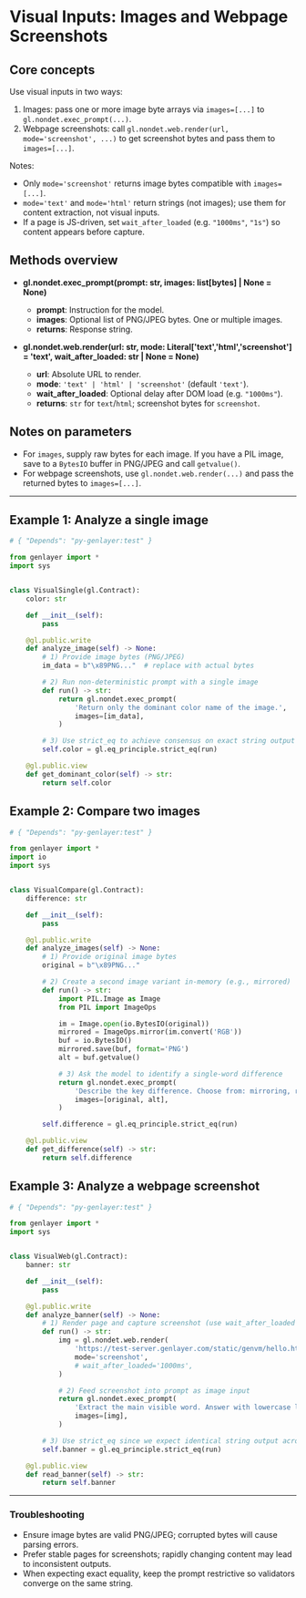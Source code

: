 # Visual Inputs: Images and Webpage Screenshots

## Core concepts

Use visual inputs in two ways:

1. Images: pass one or more image byte arrays via `images=[...]` to `gl.nondet.exec_prompt(...)`.
2. Webpage screenshots: call `gl.nondet.web.render(url, mode='screenshot', ...)` to get screenshot bytes and pass them to `images=[...]`.

Notes:
- Only `mode='screenshot'` returns image bytes compatible with `images=[...]`.
- `mode='text'` and `mode='html'` return strings (not images); use them for content extraction, not visual inputs.
- If a page is JS-driven, set `wait_after_loaded` (e.g. `"1000ms"`, `"1s"`) so content appears before capture.

## Methods overview

- **gl.nondet.exec_prompt(prompt: str, images: list[bytes] | None = None)**
  - **prompt**: Instruction for the model.
  - **images**: Optional list of PNG/JPEG bytes. One or multiple images.
  - **returns**: Response string.

- **gl.nondet.web.render(url: str, mode: Literal['text','html','screenshot'] = 'text', wait_after_loaded: str | None = None)**
  - **url**: Absolute URL to render.
  - **mode**: `'text' | 'html' | 'screenshot'` (default `'text'`).
  - **wait_after_loaded**: Optional delay after DOM load (e.g. `"1000ms"`).
  - **returns**: `str` for `text`/`html`; screenshot bytes for `screenshot`.

## Notes on parameters

- For `images`, supply raw bytes for each image. If you have a PIL image, save to a `BytesIO` buffer in PNG/JPEG and call `getvalue()`.
- For webpage screenshots, use `gl.nondet.web.render(...)` and pass the returned bytes to `images=[...]`.
---

## Example 1: Analyze a single image

```python filename="visual_inputs_single" copy
# { "Depends": "py-genlayer:test" }

from genlayer import *
import sys


class VisualSingle(gl.Contract):
    color: str

    def __init__(self):
        pass

    @gl.public.write
    def analyze_image(self) -> None:
        # 1) Provide image bytes (PNG/JPEG)
        im_data = b"\x89PNG..."  # replace with actual bytes

        # 2) Run non-deterministic prompt with a single image
        def run() -> str:
            return gl.nondet.exec_prompt(
                'Return only the dominant color name of the image.',
                images=[im_data],
            )

        # 3) Use strict_eq to achieve consensus on exact string output
        self.color = gl.eq_principle.strict_eq(run)

    @gl.public.view
    def get_dominant_color(self) -> str:
        return self.color
```

## Example 2: Compare two images

```python filename="visual_inputs_multiple" copy
# { "Depends": "py-genlayer:test" }

from genlayer import *
import io
import sys


class VisualCompare(gl.Contract):
    difference: str

    def __init__(self):
        pass

    @gl.public.write
    def analyze_images(self) -> None:
        # 1) Provide original image bytes
        original = b"\x89PNG..."

        # 2) Create a second image variant in-memory (e.g., mirrored)
        def run() -> str:
            import PIL.Image as Image
            from PIL import ImageOps

            im = Image.open(io.BytesIO(original))
            mirrored = ImageOps.mirror(im.convert('RGB'))
            buf = io.BytesIO()
            mirrored.save(buf, format='PNG')
            alt = buf.getvalue()

            # 3) Ask the model to identify a single-word difference
            return gl.nondet.exec_prompt(
                'Describe the key difference. Choose from: mirroring, rotation, blur, contrast, brightness. Reply with one word.',
                images=[original, alt],
            )

        self.difference = gl.eq_principle.strict_eq(run)

    @gl.public.view
    def get_difference(self) -> str:
        return self.difference
```

## Example 3: Analyze a webpage screenshot

```python filename="visual_inputs_web_screenshot" copy
# { "Depends": "py-genlayer:test" }

from genlayer import *
import sys


class VisualWeb(gl.Contract):
    banner: str

    def __init__(self):
        pass

    @gl.public.write
    def analyze_banner(self) -> None:
        # 1) Render page and capture screenshot (use wait_after_loaded if needed)
        def run() -> str:
            img = gl.nondet.web.render(
                'https://test-server.genlayer.com/static/genvm/hello.html',
                mode='screenshot',
                # wait_after_loaded='1000ms',
            )

            # 2) Feed screenshot into prompt as image input
            return gl.nondet.exec_prompt(
                'Extract the main visible word. Answer with lowercase letters only.',
                images=[img],
            )

        # 3) Use strict_eq since we expect identical string output across validators
        self.banner = gl.eq_principle.strict_eq(run)

    @gl.public.view
    def read_banner(self) -> str:
        return self.banner
```

---

### Troubleshooting

- Ensure image bytes are valid PNG/JPEG; corrupted bytes will cause parsing errors.
- Prefer stable pages for screenshots; rapidly changing content may lead to inconsistent outputs.
- When expecting exact equality, keep the prompt restrictive so validators converge on the same string.


